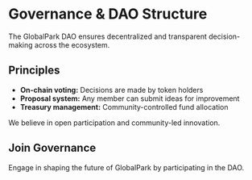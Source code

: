 # Governance & DAO Structure

The GlobalPark DAO ensures decentralized and transparent decision-making across the ecosystem.

## Principles

- **On-chain voting:** Decisions are made by token holders
- **Proposal system:** Any member can submit ideas for improvement
- **Treasury management:** Community-controlled fund allocation

We believe in open participation and community-led innovation.

## Join Governance

Engage in shaping the future of GlobalPark by participating in the DAO.
